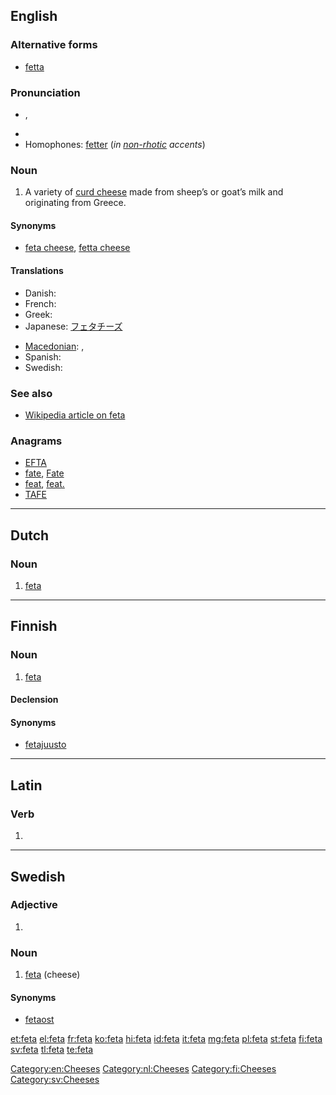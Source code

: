 ==English==

===Alternative forms===
* [[fetta]]

===Pronunciation===
* {{IPA|/ˈfɛtə/}}, {{SAMPA|/"fEt@/}}
* {{rhymes|ɛtə}}
* Homophones: [[fetter]] (''in [[non-rhotic]] accents'')

===Noun===
{{en-noun|s|-}}

# A variety of [[curd cheese]] made from sheep’s or goat’s milk and originating from Greece.

====Synonyms====
* [[feta cheese]], [[fetta cheese]]

====Translations====
{{trans-top|a variety of curd cheese}}
* Danish: {{t-|da|feta|c}}
* French: {{t|fr|feta}}
* Greek: {{t+|el|φέτα|f|tr=féta}}
* Japanese: [[フェタチーズ]]
{{trans-mid}}
* [[Macedonian]]: {{t|mk|фета|f|tr=féta}},  {{t|mk|бело сирење|n|tr=bélo sírenje}}
* Spanish: {{t-|es|feta|f}}
* Swedish: {{t+|sv|feta|c}}
{{trans-bottom}}

===See also===
* [[w:feta cheese|Wikipedia article on feta]]

===Anagrams===
* [[EFTA#English|EFTA]]
* [[fate#English|fate]], [[Fate#English|Fate]]
* [[feat#English|feat]], [[feat.#English|feat.]]
* [[TAFE#English|TAFE]]

[[Category:en:Cheeses]]

----

==Dutch==

===Noun===
{{infl|nl|noun}} {{g|nl}}

# [[#English|feta]]

[[Category:nl:Cheeses]]

----

==Finnish==

===Noun===
{{fi-noun}}

# [[#English|feta]]

====Declension====
{{fi-decl-kala|fet}}

====Synonyms====
* [[fetajuusto]]

[[Category:fi:Cheeses]]

----

==Latin==

===Verb===
{{la-verb-form|fētā}}

# {{conjugation of|feto|fētō|1|s|pres|act|imp|lang=la}}

----

==Swedish==

===Adjective===
{{infl|sv|adjective form}}

# {{sv-adj-form-abs-def+pl|fet}}

===Noun===
{{infl|sv|noun|c}}

# [[#English|feta]] (cheese)

====Synonyms====
* [[fetaost]]

[[Category:sv:Cheeses]]

[[et:feta]]
[[el:feta]]
[[fr:feta]]
[[ko:feta]]
[[hi:feta]]
[[id:feta]]
[[it:feta]]
[[mg:feta]]
[[pl:feta]]
[[st:feta]]
[[fi:feta]]
[[sv:feta]]
[[tl:feta]]
[[te:feta]]
